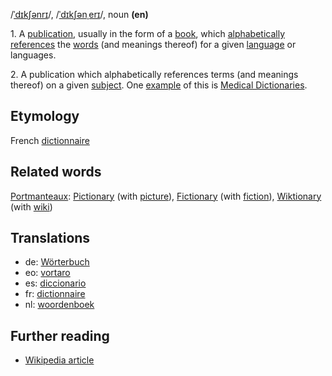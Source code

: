 /[[Received Pronunciation|ˈdɪkʃənrɪ]]/, /[[General American|ˈdɪkʃənˌerɪ]]/, noun '''(en)'''

1. A [[publication]], usually in the form of a [[book]], which [[alphabetical]]ly [[reference]]s the [[word]]s (and meanings thereof) for a given [[language]] or languages.

2. A publication which alphabetically references terms (and meanings thereof) on a given [[subject]]. One [[example]] of this is [[Medical dictionary|Medical Dictionaries]].

== Etymology ==
French [[dictionnaire]]

== Related words ==
[[Portmanteau]]x: [[Pictionary]] (with [[picture]]), [[Fictionary]] (with [[fiction]]), [[Wiktionary]] (with [[wiki]])

== Translations ==
*de: [[Wörterbuch]]
*eo: [[vortaro]]
*es: [[diccionario]]
*fr: [[dictionnaire]]
*nl: [[woordenboek]]

== Further reading ==
*[[en:Dictionary|Wikipedia article]]